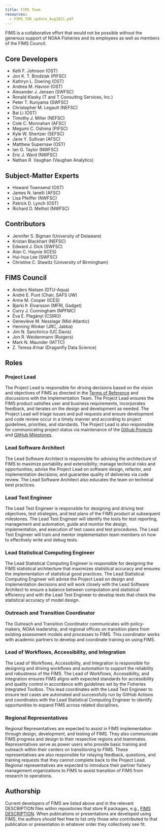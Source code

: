 ```yaml
---
title: FIMS Team
resources: 
  - FIMS_TOR_update_Aug2021.pdf
---
```


FIMS is a collaborative effort that would not be possible without the generous support of NOAA Fisheries and its employees as well as members of the FIMS Council.

## Core Developers

* Kelli F. Johnson (OST)
* Jon K. T. Brodziak (PIFSC)
* Kathryn L. Doering (OST)
* Andrea M. Havron (OST)
* Alexander J. Jensen (SWFSC)
* Ronald Klasky (T and T Consulting Services, Inc.)
* Peter T. Kuriyama (SWFSC)
* Christopher M. Legault (NEFSC)
* Bai Li (OST)
* Timothy J. Miller (NEFSC)
* Cole C. Monnahan (AFSC)
* Megumi C. Oshima (PIFSC)
* Kyle W. Shertzer (SEFSC)
* Jane Y. Sullivan (AFSC)
* Matthew Supernaw (OST)
* Ian G. Taylor (NWFSC)
* Eric J. Ward (NWFSC)
* Nathan R. Vaughan (Vaughan Analytics)

## Subject-Matter Experts

* Howard Townsend (OST)
* James N. Ianelli (AFSC)
* Lisa Pfeiffer (NWFSC)
* Patrick D. Lynch (OST)
* Richard D. Methot (NWFSC)

## Contributors

* Jennifer S. Bigman (University of Delaware)
* Kristan Blackhart (NEFSC)
* Edward J. Dick (SWFSC)
* Alan C. Haynie (ICES)
* Hui-hua Lee (SWFSC)
* Christine C. Stawitz (University of Birmingham)

## FIMS Council

* Anders Nielsen (DTU-Aqua)
* André E. Punt (Chair, SAFS UW)
* Anne M. Cooper (ICES)
* Bjarki Þ. Elvarsson (MFRI, Gadget)
* Curry J. Cunningham (NPFMC)
* Éva E. Plagányi (CSIRO)
* Geneviève M. Nesslage (Mid-Atlantic)
* Henning Winker (JRC, Jabba)
* Jim N. Sanchirico (UC Davis)
* Jon R. Weidenmann (Rutgers)
* Mark N. Maunder (IATTC)
* Z. Teresa A'mar (Dragonfly Data Science)

## Roles

### Project Lead

The Project Lead is responsible for driving decisions based on the vision and objectives of FIMS as directed in the [Terms of Reference](FIMS_TOR_update_Aug2021.pdf) and discussions with the Implementation Team. The Project Lead ensures the FIMS product satisfies user and business requirements, incorporates feedback, and iterates on the design and development as needed. The Project Lead will triage issues and pull requests and ensure development and code review occur in a timely manner and according to project guidelines, priorities, and standards. The Project Lead is also responsible for communicating project status via maintenance of the [Github Projects](https://github.com/orgs/NOAA-FIMS/projects) and [GitHub Milestones](https://github.com/NOAA-FIMS/FIMS/milestones).

### Lead Software Architect

The Lead Software Architect is responsible for advising the architecture of FIMS to maximize portability and extensibility; manage technical risks and opportunities; advise the Project Lead on software design, refactor, and implementation decisions; and guarantee quality of deliveries via code review. The Lead Software Architect also educates the team on technical best practices.

### Lead Test Engineer

The Lead Test Engineer is responsible for designing and driving test objectives, test strategies, and test plans of the FIMS product at subsequent milestones. The Lead Test Engineer will identify the tools for test reporting, management and automation, guide and monitor the design, implementation, and execution of test cases and test procedures. The Lead Test Engineer will train and mentor implementation team members on how to effectively write and debug tests.

### Lead Statistical Computing Engineer

The Lead Statistical Computing Engineer is responsible for designing the FIMS statistical architecture that maximizes statistical accuracy and ensures the implementation of statistical good practices. The Lead Statistical Computing Engineer will advise the Project Lead on design and implementation decisions and will work closely with the Lead Software Architect to ensure a balance between computation and statistical efficiency and with the Lead Test Engineer to develop tests that check the statistical accuracy of model design. 

### Outreach and Transition Coordinator

The Outreach and Transition Coordinator communicates with policy-makers, NOAA leadership, and regional offices on transition plans from existing assessment models and processes to FIMS. This coordinator works with academic partners to develop and coordinate training on using FIMS.

### Lead of Workflows, Accessibility, and Integration

The Lead of Workflows, Accessibility, and Integration is responsible for designing and driving workflows and automation to support the reliability and robustness of the FIMS. The Lead of Workflows, Accessibility, and Integration ensures FIMS aligns with expected standards for accessibility and quality control in accordance with guidelines set by the Fisheries Integrated Toolbox. This lead coordinates with the Lead Test Engineer to ensure test cases are automated and successfully run by GitHub Actions and coordinates with the Lead Statistical Computing Engineer to identify opportunities to expand FIMS across related disciplines. 

### Regional Representatives

Regional Representatives are expected to assist in FIMS implementation through design, development, and testing of FIMS. They also communicate FIMS progress and design to their respective regions and teammates. Representatives serve as power users who provide basic training and outreach within their centers on transitioning to FIMS. These representatives are also responsible for relaying feedback, questions, and training requests that they cannot complete back to the Project Lead. Regional representatives are expected to introduce their partner fishery management organizations to FIMS to assist transition of FIMS from research to operations.

## Authorship

Current developers of FIMS are listed above and in the relevant DESCRIPTION files within repositories that store R packages, e.g., [FIMS DESCRIPTION](https://github.com/NOAA-FIMS/FIMS/blob/main/DESCRIPTION). When publications or presentations are developed using FIMS, the authors should feel free to list only those who contributed to that publication or presentation in whatever order they collectively see fit.
